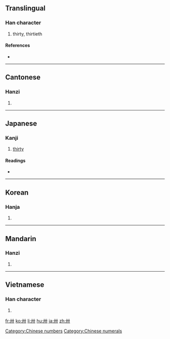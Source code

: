 ==Translingual==

===Han character===
{{Han char|rn=24|rad=十|as=02|sn=4|four=4400<sub>0</sub>|canj=廿十 (TJ)}}

# thirty, thirtieth

====References====
* {{Han ref|kx=0156.010|dkj=02700|dj=0353.020|hdz=10059.030|uh=5345|ud=21317|bh=A4CA|bd=42186}}

[[Category:Chinese numbers]]
[[Category:Chinese numerals]]
----

==Cantonese==

===Hanzi===
{{yue-hanzi|jyut=|y=sa1}}

# {{defn|Cantonese|sort=十02}}

----

==Japanese==

===Kanji===
{{ja-kanji|grade=|rs=十02}}

# [[thirty]]

====Readings====
* {{ja-readings|on=[[そう]] (sō)|kun=[[さんじゅう]] (sanjuu)}}

----

==Korean==

===Hanja===
{{ko-hanja|hangeul=삽|rv=sap|mr=sap}}

# {{defn|Korean|sort=十02}}

----

==Mandarin==

===Hanzi===
{{cmn-hanzi|pin=[[sà]] ([[sa4]])|wg=sa<sup>4</sup>}}

# {{defn|Mandarin|sort=十02}}

----

==Vietnamese==

===Han character===
{{vi-hantu|[[tạp]], [[nẫm]]|rs=十02}}

# {{defn|Vietnamese|sort=十02}}

[[fr:卅]]
[[ko:卅]]
[[li:卅]]
[[hu:卅]]
[[ja:卅]]
[[zh:卅]]